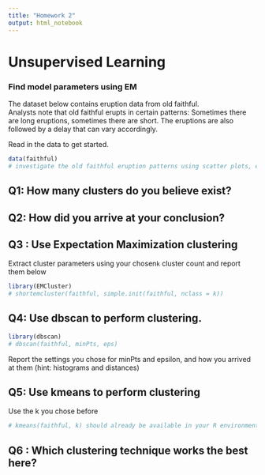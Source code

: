 ```yaml
---
title: "Homework 2"
output: html_notebook
---
```


# Unsupervised Learning

### Find model parameters using EM 
The dataset below contains eruption data from old faithful.  
Analysts note that old faithful erupts in certain patterns: Sometimes there are long eruptions, sometimes there are short.
The eruptions are also followed by a delay that can vary accordingly.

Read in the data to get started.


```r
data(faithful)
# investigate the old faithful eruption patterns using scatter plots, etc.  
```

## Q1: How many clusters do you believe exist?

## Q2: How did you arrive at your conclusion?

## Q3 : Use Expectation Maximization clustering 
Extract cluster parameters using your chosen``k`` cluster count  and report them below
```r
library(EMCluster)
# shortemcluster(faithful, simple.init(faithful, nclass = k))
```


## Q4: Use dbscan to perform clustering.  

```r
library(dbscan)
# dbscan(faithful, minPts, eps)

```
Report the settings you chose for minPts and epsilon, and how you arrived at them (hint: histograms and distances)

## Q5: Use kmeans to perform clustering
Use the k you chose before

```r
# kmeans(faithful, k) should already be available in your R environment
```

## Q6 : Which clustering technique works the best here?  
